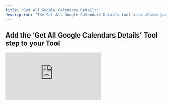 ```yaml
---
title: "Get All Google Calendars Details"
description: "The Get All Google Calendars Details tool step allows you to get information about all your Google Calendars"
---
```


## Add the ‘Get All Google Calendars Details’ Tool step to your Tool

<div style={{ width:"100%",position:"relative",paddingTop:"81%" }}>
<iframe src="https://app.supademo.com/embed/cmdmg8qbf2cel1c4c41eb6hox?embed_v=2" frameBorder="0" title="Add the Get All Google Calendars Details Tool step to your Tool" allow="clipboard-write" webkitallowfullscreen="true" mozallowfullscreen="true" allowfullscreen style={{ position:"absolute",top:0,left:0,width:"100%",height:"100%",border:"3px solid #5E43CE",borderRadius:"10px" }} />

</div>



You can add the ‘Get All Google Calendars Details’ Tool step to your Tool by:

1. Creating a new Tool, then searching for the ‘Get All Google Calendars Details’ Tool step
2. Select the Google account you would like to use
3. Click 'Run step' to test out the Tool


## Frequently Asked Questions (FAQ)
<AccordionGroup>
<Accordion title="What type of information can I get?">
  You can get the calendar ID, calendar name, description, access level and timezone of all your Google Calendars.
</Accordion>
<Accordion title="Does this include shared calendars?">
  Yes, this tool will return details for all calendars you have access to, including calendars that have been shared with you and calendars you've subscribed to.
</Accordion>
<Accordion title="Does this tool return calendar events?">
  No, this tool only returns calendar details (name, ID, description, etc.). To get calendar events, use the [Get Events from Google Calendar](/tool/tool-steps/google-calendar/get-events-from-google-calendar) tool step.
</Accordion>
</AccordionGroup>